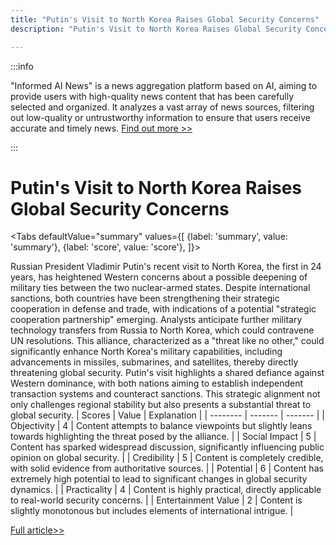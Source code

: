 ```yaml
---
title: "Putin's Visit to North Korea Raises Global Security Concerns"
description: "Putin's Visit to North Korea Raises Global Security Concerns"

---
```



:::info

"Informed AI News" is a news aggregation platform based on AI, aiming to provide users with high-quality news content that has been carefully selected and organized. It analyzes a vast array of news sources, filtering out low-quality or untrustworthy information to ensure that users receive accurate and timely news.  [Find out more >>](/)

:::

# Putin's Visit to North Korea Raises Global Security Concerns


<Tabs
	defaultValue="summary"
	values={[
	{label: 'summary', value: 'summary'},
	{label: 'score', value: 'score'},
]}>
<TabItem value="summary">


Russian President Vladimir Putin's recent visit to North Korea, the first in 24 years, has heightened Western concerns about a possible deepening of military ties between the two nuclear-armed states. Despite international sanctions, both countries have been strengthening their strategic cooperation in defense and trade, with indications of a potential "strategic cooperation partnership" emerging. Analysts anticipate further military technology transfers from Russia to North Korea, which could contravene UN resolutions. This alliance, characterized as a "threat like no other," could significantly enhance North Korea's military capabilities, including advancements in missiles, submarines, and satellites, thereby directly threatening global security. Putin's visit highlights a shared defiance against Western dominance, with both nations aiming to establish independent transaction systems and counteract sanctions. This strategic alignment not only challenges regional stability but also presents a substantial threat to global security.
</TabItem>
<TabItem value="score">
	| Scores     | Value   | Explanation |
	| -------- | ------- | ------- |
	| Objectivity  | 4    | Content attempts to balance viewpoints but slightly leans towards highlighting the threat posed by the alliance.    |
	| Social Impact | 5     | Content has sparked widespread discussion, significantly influencing public opinion on global security.    |
	| Credibility    | 5    | Content is completely credible, with solid evidence from authoritative sources.    |
	| Potential    | 6    | Content has extremely high potential to lead to significant changes in global security dynamics.    |
	| Practicality    | 4    | Content is highly practical, directly applicable to real-world security concerns.    |
	| Entertainment Value    | 2    | Content is slightly monotonous but includes elements of international intrigue.    |
</TabItem>
</Tabs>

[Full article>>](https://www.cnbc.com/2024/06/18/putin-visits-north-koreas-kim-jong-un-for-the-first-time-in-24-years.html)
